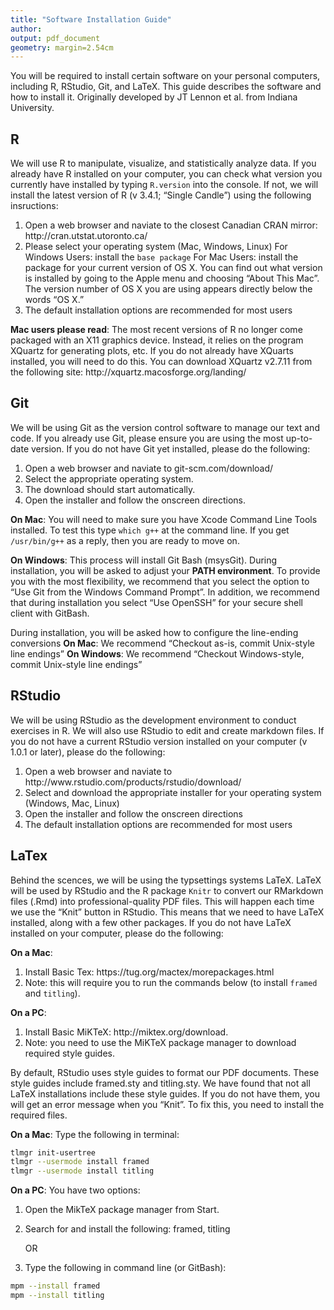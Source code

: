 ```yaml
---
title: "Software Installation Guide"
author: 
output: pdf_document
geometry: margin=2.54cm
---
```


You will be required to install certain software on your personal computers, including R, RStudio, Git, and LaTeX.
This guide describes the software and how to install it. Originally developed by JT Lennon et al. from Indiana University.

## R

We will use R to manipulate, visualize, and statistically analyze data. If you already have R installed on your computer, you can check what version you currently have installed by typing `R.version` into the console. 
If not, we will install the latest version of R (v 3.4.1; "Single Candle") using the following insructions:

1. Open a web browser and naviate to the closest Canadian CRAN mirror: http://cran.utstat.utoronto.ca/
2. Please select your operating system (Mac, Windows, Linux)
    For Windows Users: install the `base package`
    For Mac Users: install the package for your current version of OS X. You can find out what version is installed by going to the Apple menu and choosing "About This Mac". The version number of OS X you are using appears directly below the words "OS X."
3. The default installation options are recommended for most users

**Mac users please read**:
    The most recent versions of R no longer come packaged with an X11 graphics device.
    Instead, it relies on the program XQuartz for generating plots, etc.
    If you do not already have XQuarts installed, you will need to do this.
    You can download XQuartz v2.7.11 from the following site: http://xquartz.macosforge.org/landing/
    
## Git

We will be using Git as the version control software to manage our text and code.
If you already use Git, please ensure you are using the most up-to-date version.
If you do not have Git yet installed, please do the following:

1. Open a web browser and naviate to git-scm.com/download/
2. Select the appropriate operating system.
3. The download should start automatically.
4. Open the installer and follow the onscreen directions.

  **On Mac**: You will need to make sure you have Xcode Command Line Tools installed.
  To test this type `which g++` at the command line.
  If you get `/usr/bin/g++` as a reply, then you are ready to move on.
  
  **On Windows**: This process will install Git Bash (msysGit). 
  During installation, you will be asked to adjust your **PATH environment**.
  To provide you with the most flexibility, we recommend that you select the option to "Use Git from the Windows Command Prompt".
  In addition, we recommend that during installation you select "Use OpenSSH" for your secure shell client with GitBash.
  
  During installation, you will be asked how to configure the line-ending conversions
  **On Mac**: We recommend "Checkout as-is, commit Unix-style line endings"
  **On Windows**: We recommend "Checkout Windows-style, commit Unix-style line endings"

## RStudio

We will be using RStudio as the development environment to conduct exercises in R. 
We will also use RStudio to edit and create markdown files. 
If you do not have a current RStudio version installed on your computer (v 1.0.1 or later), please do the following:

1. Open a web browser and naviate to http://www.rstudio.com/products/rstudio/download/
2. Select and download the appropriate installer for your operating system (Windows, Mac, Linux)
3. Open the installer and follow the onscreen directions
4. The default installation options are recommended for most users
    
## LaTex

Behind the scences, we will be using the typsettings systems LaTeX.
LaTeX will be used by RStudio and the R package `Knitr` to convert our RMarkdown files (.Rmd) into professional-quality PDF files. 
This will happen each time we use the "Knit" button in RStudio.
This means that we need to have LaTeX installed, along with a few other packages. 
If you do not have LaTeX installed on your computer, please do the following: 

**On a Mac**:

1. Install Basic Tex: https://tug.org/mactex/morepackages.html
2. Note: this will require you to run the commands below (to install `framed` and `titling`).

**On a PC**:

1. Install Basic MiKTeX: http://miktex.org/download.
2. Note: you need to use the MiKTeX package manager to download required style guides. 

By default, RStudio uses style guides to format our PDF documents. 
These style guides include framed.sty and titling.sty.
We have found that not all LaTeX installations include these style guides.
If you do not have them, you will get an error message when you "Knit".
To fix this, you need to install the required files.

**On a Mac**:
Type the following in terminal:
    
```sh
tlmgr init-usertree
tlmgr --usermode install framed
tlmgr --usermode install titling
```

**On a PC**:
You have two options:
  
1. Open the MikTeX package manager from Start.
2. Search for and install the following: framed, titling
    
    OR
  
1. Type the following in command line (or GitBash):

```sh        
mpm --install framed
mpm --install titling
```
